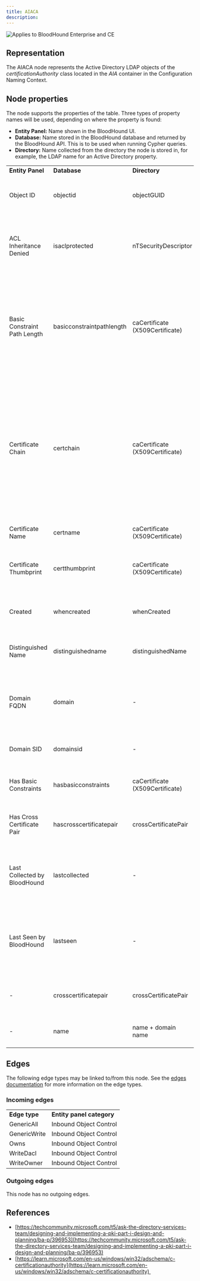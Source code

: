 ```yaml
---
title: AIACA
description:
---
```

<img noZoom src="/assets/enterprise-AND-community-edition-pill-tag.svg" alt="Applies to BloodHound Enterprise and CE"/>

## Representation

The AIACA node represents the Active Directory LDAP objects of the _certificationAuthority_ class located in the _AIA_ container in the Configuration Naming Context.

## Node properties

The node supports the properties of the table. Three types of property names will be used, depending on where the property is found:

* **Entity Panel:** Name shown in the BloodHound UI.
* **Database:** Name stored in the BloodHound database and returned by the BloodHound API. This is to be used when running Cypher queries.
* **Directory:** Name collected from the directory the node is stored in, for example, the LDAP name for an Active Directory property.

|     |     |     |     |
| --- | --- | --- | --- |
| **Entity Panel** | **Database** | **Directory** | **Description** |
| Object ID | objectid | objectGUID | The object's unique identifier in the directory. |
| ACL Inheritance Denied | isaclprotected | nTSecurityDescriptor | Whether inherited permissions (ACEs) from containers are blocked on this object. |
| Basic Constraint Path Length | basicconstraintpathlength | caCertificate (X509Certificate) | The maximum number of non-self-issued intermediate certificates that may follow this certificate in a valid certificate chain. |
| Certificate Chain | certchain | caCertificate (X509Certificate) | A hierarchical list of certificates starting with the certificate for this CA and ending with a self-signed root certificate. Each certificate is signed by the private key of the next CA certificate. |
| Certificate Name | certname | caCertificate (X509Certificate) | The name of the CA's certificate. |
| Certificate Thumbprint | certthumbprint | caCertificate (X509Certificate) | The thumbprint (unique identifier) of the CA's certificate. |
| Created | whencreated | whenCreated | When the object was created in the directory. |
| Distinguished Name | distinguishedname | distinguishedName | The name of the object and it's location in AD. |
| Domain FQDN | domain | -   | The fully qualified domain name (FQDN) of the domain the object belongs to. |
| Domain SID | domainsid | -   | The SID of the domain the object belongs to. |
| Has Basic Constraints | hasbasicconstraints | caCertificate (X509Certificate) | Whether the CA certificate has basic constraints. |
| Has Cross Certificate Pair | hascrosscertificatepair | crossCertificatePair | Whether the CA has trust to any external certificate. |
| Last Collected by BloodHound | lastcollected | -   | The most recent time the object was collected and ingested in BloodHound. |
| Last Seen by BloodHound | lastseen | -   | The most recent time the object or a reference to it was collected and ingested in BloodHound. |
| -   | crosscertificatepair | crossCertificatePair | List of external certificates trusted by the CA. |
| -   | name | name + domain name | Name of the object + @ + the name of the domain. |

## Edges

The following edge types may be linked to/from this node. See the [edges documentation](/resources/edges) for more information on the edge types.

### Incoming edges

|     |     |
| --- | --- |
| **Edge type** | **Entity panel category** |
| GenericAll | Inbound Object Control |
| GenericWrite | Inbound Object Control |
| Owns | Inbound Object Control |
| WriteDacl | Inbound Object Control |
| WriteOwner | Inbound Object Control |

### Outgoing edges

This node has no outgoing edges.

## References

* [https://techcommunity.microsoft.com/t5/ask-the-directory-services-team/designing-and-implementing-a-pki-part-i-design-and-planning/ba-p/396953](https://techcommunity.microsoft.com/t5/ask-the-directory-services-team/designing-and-implementing-a-pki-part-i-design-and-planning/ba-p/396953)
* [https://learn.microsoft.com/en-us/windows/win32/adschema/c-certificationauthority](https://learn.microsoft.com/en-us/windows/win32/adschema/c-certificationauthority) 

